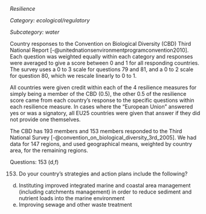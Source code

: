 *Resilience*

*Category: ecological/regulatory*

*Subcategory: water*

Country responses to the Convention on Biological Diversity (CBD) Third National Report [-@unitednationsenvironmentprogramconvention2010]. Each
question was weighted equally within each category and responses were averaged to give a score between 0 and 1 for all responding countries. The survey uses a 0 to 3 scale for questions 79 and 81, and a 0 to 2 scale for question 80, which we rescale linearly to 0 to 1.

All countries were given credit within each of the 4 resilience measures for simply being a member of the CBD (0.5), the other 0.5 of the resilience score came from each country’s response to the specific questions within each resilience measure. In cases where the "European Union" answered yes or was a signatory, all EU25 countries were given that answer if they did not provide one themselves. 

The CBD has 193 members and 153 members responded to the Third National Survey [-@convention_on_biological_diversity_3rd_2005]. We had data for 147
regions, and used geographical means, weighted by country area, for the remaining regions. 

Questions: 153 (d,f)

153. Do your country’s strategies and action plans include the following?

d) Instituting improved integrated marine and coastal area management
(including catchments management) in order to reduce sediment and
nutrient loads into the marine environment
f) Improving sewage and other waste treatment
